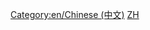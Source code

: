 
{{en/Bilingual box| Zh
| 本页提供了在OpenTTD Wiki上所使用的全部'''中文文件（图片）'''。
| ''This page provides an index for a wide range of '''files (images) in Chinese''' in OpenTTD Wiki.''}}

[[Category:en/Chinese (中文)]][[Category:en/Files in other languages|ZH]]